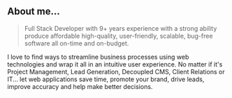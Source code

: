## About me...

> Full Stack Developer with 9+ years experience with a strong ability produce affordable high-quality, user-friendly, scalable, bug-free software all on-time and on-budget.

I love to find ways to streamline business processes using web technologies and wrap it all in an intuitive user experience. No matter if it's Project Management, Lead Generation, Decoupled CMS, Client Relations or IT... let web applications save time, promote your brand, drive leads, improve accuracy and help make better decisions.
